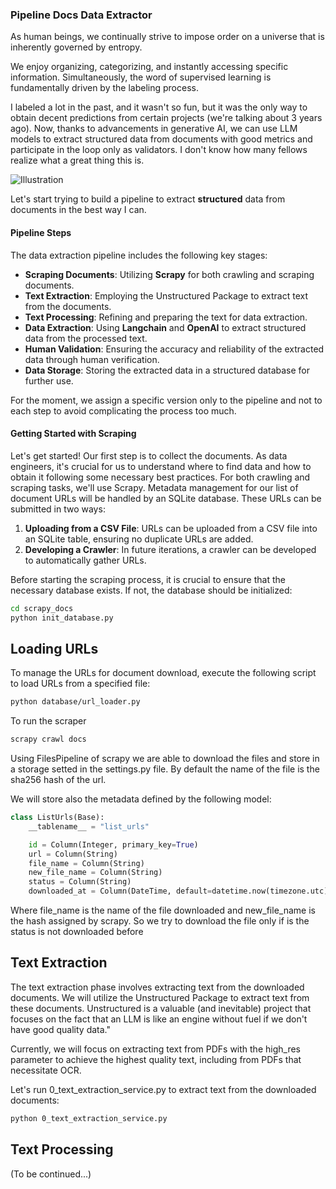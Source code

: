 ### Pipeline Docs Data Extractor

As human beings, we continually strive to impose order on a universe that is inherently governed by entropy.

We enjoy organizing, categorizing, and instantly accessing specific information. Simultaneously, the word of supervised learning is fundamentally driven by the labeling process.

I labeled a lot in the past, and it wasn't so fun, but it was the only way to obtain decent predictions from certain projects (we're talking about 3 years ago). Now, thanks to advancements in generative AI, we can use LLM models to extract structured data from documents with good metrics and participate in the loop only as validators. I don't know how many fellows realize what a great thing this is.

![Illustration](/images/img1.png)

Let's start trying to build a pipeline to extract **structured** data from documents in the best way I can.

#### Pipeline Steps

The data extraction pipeline includes the following key stages:

- **Scraping Documents**: Utilizing **Scrapy** for both crawling and scraping documents.
- **Text Extraction**: Employing the Unstructured Package to extract text from the documents.
- **Text Processing**: Refining and preparing the text for data extraction.
- **Data Extraction**: Using **Langchain** and **OpenAI** to extract structured data from the processed text.
- **Human Validation**: Ensuring the accuracy and reliability of the extracted data through human verification.
- **Data Storage**: Storing the extracted data in a structured database for further use.

For the moment, we assign a specific version only to the pipeline and not to each step to avoid complicating the process too much.

#### Getting Started with Scraping

Let's get started! Our first step is to collect the documents. As data engineers, it's crucial for us to understand where to find data and how to obtain it following some necessary best practices. For both crawling and scraping tasks, we'll use Scrapy. Metadata management for our list of document URLs will be handled by an SQLite database. These URLs can be submitted in two ways:

1. **Uploading from a CSV File**: URLs can be uploaded from a CSV file into an SQLite table, ensuring no duplicate URLs are added.
2. **Developing a Crawler**: In future iterations, a crawler can be developed to automatically gather URLs.

Before starting the scraping process, it is crucial to ensure that the necessary database exists. If not, the database should be initialized:

```bash
cd scrapy_docs
python init_database.py
```

## Loading URLs

To manage the URLs for document download, execute the following script to load URLs from a specified file:

```bash
python database/url_loader.py
```

To run the scraper

```bash
scrapy crawl docs
```

Using FilesPipeline of scrapy we are able to download the files and store in a storage setted in the settings.py file. By default the name of the file is the sha256 hash of the url.

We will store also the metadata defined by the following model:

```python
class ListUrls(Base):
    __tablename__ = "list_urls"

    id = Column(Integer, primary_key=True)
    url = Column(String)
    file_name = Column(String)
    new_file_name = Column(String)
    status = Column(String)
    downloaded_at = Column(DateTime, default=datetime.now(timezone.utc))
```

Where file_name is the name of the file downloaded and new_file_name is the hash assigned by scrapy. So we try to download the file only if is the status is not downloaded before

## Text Extraction

The text extraction phase involves extracting text from the downloaded documents. We will utilize the Unstructured Package to extract text from these documents.
Unstructured is a valuable (and inevitable) project that focuses on the fact that an LLM is like an engine without fuel if we don't have good quality data."

Currently, we will focus on extracting text from PDFs with the high_res parameter to achieve the highest quality text, including from PDFs that necessitate OCR.

Let's run 0_text_extraction_service.py to extract text from the downloaded documents:

```bash
python 0_text_extraction_service.py
```

## Text Processing

(To be continued...)
